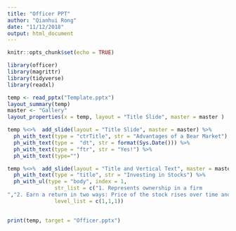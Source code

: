 ```yaml
---
title: "Officer PPT"
author: "Qianhui Rong"
date: "11/12/2018"
output: html_document
---
```


```r
knitr::opts_chunk$set(echo = TRUE)
```

```r
library(officer)
library(magrittr)
library(tidyverse)
library(readxl)

temp <- read_pptx("Template.pptx") 
layout_summary(temp)
master <- "Gallery"
layout_properties(x = temp, layout = "Title Slide", master = master )

temp %<>%  add_slide(layout = "Title Slide", master = master) %>% 
  ph_with_text(type = "ctrTitle", str = "Advantages of a Bear Market") %>% 
  ph_with_text(type =  "dt", str = format(Sys.Date())) %>% 
  ph_with_text(type = "ftr", str = "Yes!") %>% 
  ph_with_text(type="")

temp %<>%  add_slide(layout = "Title and Vertical Text", master = master  ) %>% 
  ph_with_text(type = "title", str = "Investing in Stocks") %>% 
  ph_with_ul(type = "body", index = 1, 
               str_list = c("1. Represents ownership in a firm 
","2. Earn a return in two ways: Price of the stock rises over time and Dividends are paid to the stockholder", "3. Stockholders have claim on all assets"),
               level_list = c(1,1,1))
  

print(temp, target = "Officer.pptx") 
```


